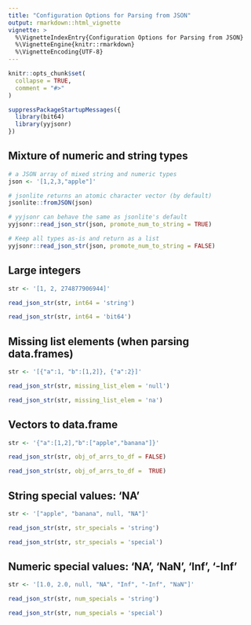 ```yaml
---
title: "Configuration Options for Parsing from JSON"
output: rmarkdown::html_vignette
vignette: >
  %\VignetteIndexEntry{Configuration Options for Parsing from JSON}
  %\VignetteEngine{knitr::rmarkdown}
  %\VignetteEncoding{UTF-8}
---
```


```r
knitr::opts_chunk$set(
  collapse = TRUE,
  comment = "#>"
)
```

```r
suppressPackageStartupMessages({
  library(bit64)
  library(yyjsonr)
})
```


Mixture of numeric and string types
-----------------------------------------------------------------------------

```r
# a JSON array of mixed string and numeric types
json <- '[1,2,3,"apple"]'
```


```r
# jsonlite returns an atomic character vector (by default)
jsonlite::fromJSON(json)
```


```r
# yyjsonr can behave the same as jsonlite's default
yyjsonr::read_json_str(json, promote_num_to_string = TRUE)
```


```r
# Keep all types as-is and return as a list
yyjsonr::read_json_str(json, promote_num_to_string = FALSE)
```





Large integers
-----------------------------------------------------------------------------

```r
str <- '[1, 2, 274877906944]'

read_json_str(str, int64 = 'string')

read_json_str(str, int64 = 'bit64')
```


Missing list elements (when parsing data.frames)
-----------------------------------------------------------------------------

```r
str <- '[{"a":1, "b":[1,2]}, {"a":2}]'

read_json_str(str, missing_list_elem = 'null')

read_json_str(str, missing_list_elem = 'na')
```


Vectors to data.frame
-----------------------------------------------------------------------------

```r
str <- '{"a":[1,2],"b":["apple","banana"]}'

read_json_str(str, obj_of_arrs_to_df = FALSE)

read_json_str(str, obj_of_arrs_to_df =  TRUE)
```


String special values: 'NA'
-----------------------------------------------------------------------------

```r
str <- '["apple", "banana", null, "NA"]'

read_json_str(str, str_specials = 'string')

read_json_str(str, str_specials = 'special')
```


Numeric special values: 'NA', 'NaN', 'Inf', '-Inf'
-----------------------------------------------------------------------------

```r
str <- '[1.0, 2.0, null, "NA", "Inf", "-Inf", "NaN"]'

read_json_str(str, num_specials = 'string')

read_json_str(str, num_specials = 'special')
```


